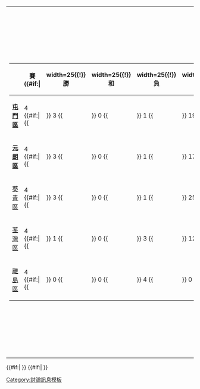 {|
|-
|<!-- GROUP STANDINGS TABLE-->
{| class="wikitable" style="text-align: center; font-size: 90%;"
|-
!width=165|{{tnavbar-header|球隊|2011年全港運動會五人足球比賽新界西區初賽}}
!width=25|賽
{{#if:{{{expanded|}}}|
!width=25{{!}}勝
!width=25{{!}}和
!width=25{{!}}負
!width=25{{!}}得
!width=25{{!}}失
!width=25{{!}}差
}}
!width=25|分
|- 
|style="text-align:left;"|'''[[2011年全港運動會屯門區代表團|屯門區]]'''
|4 {{#if:{{{expanded|}}}|{{!!}} 3 {{!!}} 0 {{!!}} 1 {{!!}} 19 {{!!}} 8 {{!!}} +11 }}||'''9'''
|- style="border-bottom:3px solid green;"
|style="text-align:left;"|'''[[2011年全港運動會元朗區代表團|元朗區]]'''
|4 {{#if:{{{expanded|}}}|{{!!}} 3 {{!!}} 0 {{!!}} 1 {{!!}} 17 {{!!}} 7 {{!!}} +10 }}||'''9'''
|-
|style="text-align:left;"|[[2011年全港運動會葵青區代表團|葵青區]]
|4 {{#if:{{{expanded|}}}|{{!!}} 3 {{!!}} 0 {{!!}} 1 {{!!}} 25 {{!!}} 10 {{!!}} +15 }}||'''9'''
|- 
|style="text-align:left;"|[[2011年全港運動會荃灣區代表團|荃灣區]]
|4 {{#if:{{{expanded|}}}|{{!!}} 1 {{!!}} 0 {{!!}} 3 {{!!}} 12 {{!!}} 19 {{!!}} -7 }}||'''3''' 
|- 
|style="text-align:left;"|[[2011年全港運動會離島區代表團|離島區]]
|4 {{#if:{{{expanded|}}}|{{!!}} 0 {{!!}} 0 {{!!}} 4 {{!!}} 0 {{!!}} 29 {{!!}} -29 }}||'''0'''
|}
|<!-- FIXTURES TABLE -->
{{#if:{{{fixtures|}}}|
{{{!}} class="wikitable" style="text-align:center; font-size:90%;"
{{!}}-
!width=165{{!}}&nbsp;
![[2011年全港運動會離島區代表團|離島區]]
![[2011年全港運動會荃灣區代表團|荃灣區]]
![[2011年全港運動會葵青區代表團|葵青區]]
![[2011年全港運動會元朗區代表團|元朗區]]
![[2011年全港運動會屯門區代表團|屯門區]]
{{!}}-
{{!}} style="text-align:right;"{{!}}[[2011年全港運動會離島區代表團|離島區]]
{{!}} &mdash;
{{!}} '''0-6'''
{{!}} '''0-13'''
{{!}} '''0-5'''
{{!}} '''0-5'''
{{!}}-
{{!}} style="text-align:right;"{{!}}[[2011年全港運動會荃灣區代表團|荃灣區]]
{{!}} '''6-0'''
{{!}} &mdash;
{{!}} '''3-7'''
{{!}} '''1-7'''
{{!}} '''2-5'''
{{!}}-
{{!}} style="text-align:right;"{{!}}[[2011年全港運動會葵青區代表團|葵青區]]
{{!}} '''13-0'''
{{!}} '''7-3'''
{{!}} &mdash;
{{!}} '''3-1'''
{{!}} '''2-6'''
{{!}}-
{{!}} style="text-align:right;"{{!}}[[2011年全港運動會元朗區代表團|元朗區]]
{{!}} '''5-0'''
{{!}} '''7-1'''
{{!}} '''1-3'''
{{!}} &mdash;
{{!}} '''4-3'''
{{!}}-
{{!}} style="text-align:right;"{{!}}[[2011年全港運動會屯門區代表團|屯門區]]
{{!}} '''5-0'''
{{!}} '''5-2'''
{{!}} '''6-2'''
{{!}} '''3-4'''
{{!}} &mdash;
{{!}}}
}}
|}
{{#if:{{{tiebreakers|}}}|
}}
{{#if:{{{scenarios|}}}|
}}<noinclude>
[[Category:討論訊息模板]]
</noinclude>